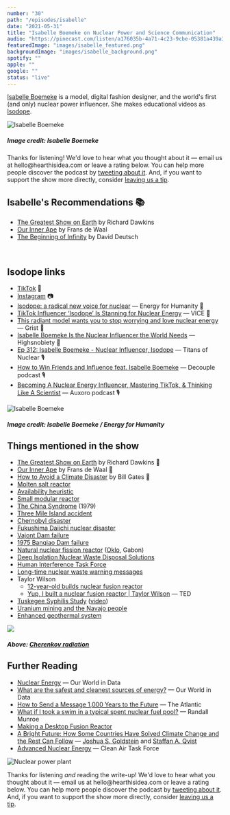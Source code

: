 ```yaml
---
number: "30"
path: "/episodes/isabelle"
date: "2021-05-31"
title: "Isabelle Boemeke on Nuclear Power and Science Communication"
audio: "https://pinecast.com/listen/a176035b-4a71-4c23-9cbe-05381a439a3b.mp3"
featuredImage: "images/isabelle_featured.png"
backgroundImage: "images/isabelle_background.png"
spotify: ""
apple: ""
google: ""
status: "live"
---
```


[Isabelle Boemeke](https://twitter.com/isabelleboemeke) is a model, digital fashion designer, and the world's first (and only) nuclear power influencer. She makes educational videos as [Isodope](https://i-sodope.com/).
<div class="episode-image_variable eiv-700">

![Isabelle Boemeke](images/isabelle_2.jpg)
<h5>Image credit: Isabelle Boemeke</h5>
</div>

<div class='aside'>
<div>
Thanks for listening! We'd love to hear what you thought about it — email us at hello@hearthisidea.com or leave a rating below. You can help more people discover the podcast by <a href='https://twitter.com/intent/tweet?text=Check out Hear This Idea, a podcast showcasing new thinking in philosophy, the social sciences, and effective altruism! &url=https://www.hearthisidea.com via @hearthisidea&' about='_blank'>tweeting about it</a>. And, if you want to support the show more directly, consider <a href='https://tips.pinecast.com/jar/hear-this-idea'>leaving us a tip</a>.
</div>
</div>

## Isabelle's Recommendations 📚

- [The Greatest Show on Earth](https://www.goodreads.com/book/show/6117055-the-greatest-show-on-earth) by Richard Dawkins
- [Our Inner Ape](https://www.goodreads.com/book/show/257106.Our_Inner_Ape) by Frans de Waal
- [The Beginning of Infinity](https://www.goodreads.com/book/show/10483171-the-beginning-of-infinity) by David Deutsch



<div className="bookshelf" > <Book url="https://www.goodreads.com/book/show/6117055-the-greatest-show-on-earth" image="book-isabelle-1" spineColor="#99004d"/> <Book url="https://www.goodreads.com/book/show/257106.Our_Inner_Ape" image="book-isabelle-2" spineColor="#9ae9fe"/> <Book url="https://www.goodreads.com/book/show/10483171-the-beginning-of-infinity" image="book-isabelle-3" spineColor="#86b5b5"/> </div><br/>



## Isodope links

- [TikTok](https://www.tiktok.com/@realisabelleboemeke) 🎥
- [Instagram](https://www.instagram.com/isabelleboemeke/) 📷
- [Isodope: a radical new voice for nuclear](https://energyforhumanity.org/en/top-ten-facts/isodope-a-radical-new-voice-for-nuclear/) — Energy for Humanity 📰
- [TikTok Influencer ‘Isodope’ Is Stanning for Nuclear Energy](https://www.vice.com/en/article/y3gg3k/tiktok-influencer-isodope-is-stanning-for-nuclear-energy) — VICE 📰
- [This radiant model wants you to stop worrying and love nuclear energy](https://grist.org/energy/this-radiant-model-wants-you-to-stop-worrying-and-love-nuclear-energy/) — Grist 📰
- [Isabelle Boemeke Is the Nuclear Influencer the World Needs](https://www.highsnobiety.com/p/isabelle-boemeke-interview/) — Highsnobiety 📰
- [Ep 312: Isabelle Boemeke - Nuclear Influencer, Isodope](https://www.titansofnuclear.com/experts/IsabelleBoemeke) — Titans of Nuclear 🎙
- [How to Win Friends and Influence feat. Isabelle Boemeke](https://open.spotify.com/episode/5w3ju9iVKVDBAB5XttgQb6?nd=1&si=aRreL4aqRfKOPYDIRSrOBw) — Decouple podcast 🎙
- [Becoming A Nuclear Energy Influencer, Mastering TikTok, & Thinking Like A Scientist](https://www.auxoro.com/podcast/isabelle-boemeke) — Auxoro podcast 🎙

<div class="episode-image_variable eiv-700">

![Isabelle Boemeke](images/isabelle.png)
<h5>Image credit: Isabelle Boemeke / Energy for Humanity</h5>
</div>


## Things mentioned in the show

- [The Greatest Show on Earth](https://www.goodreads.com/book/show/6117055-the-greatest-show-on-earth) by Richard Dawkins 📖
- [Our Inner Ape](https://www.goodreads.com/book/show/257106.Our_Inner_Ape) by Frans de Waal 📖
- [How to Avoid a Climate Disaster](https://www.goodreads.com/book/show/52275335-how-to-avoid-a-climate-disaster) by Bill Gates 📖
- [Molten salt reactor](https://en.wikipedia.org/wiki/Molten_salt_reactor)
- [Availability heuristic](https://en.wikipedia.org/wiki/Availability_heuristic)
- [Small modular reactor](https://en.wikipedia.org/wiki/Small_modular_reactor)
- [The China Syndrome](https://letterboxd.com/film/the-china-syndrome/) (1979)
- [Three Mile Island accident](https://en.wikipedia.org/wiki/Three_Mile_Island_accident)
- [Chernobyl disaster](https://en.wikipedia.org/wiki/Chernobyl_disaster)
- [Fukushima Daiichi nuclear disaster](https://en.wikipedia.org/wiki/Fukushima_Daiichi_nuclear_disaster)
- [Vajont Dam failure](https://en.wikipedia.org/wiki/Vajont_Dam#Landslide_and_wave)
- [1975 Banqiao Dam failure](https://en.wikipedia.org/wiki/1975_Banqiao_Dam_failure)
- [Natural nuclear fission reactor](https://en.wikipedia.org/wiki/Natural_nuclear_fission_reactor) ([Oklo](https://en.wikipedia.org/wiki/Oklo), Gabon)
- [Deep Isolation Nuclear Waste Disposal Solutions](https://www.deepisolation.com/)
- [Human Interference Task Force](https://en.wikipedia.org/wiki/Human_Interference_Task_Force)
- [Long-time nuclear waste warning messages](https://en.wikipedia.org/wiki/Long-time_nuclear_waste_warning_messages)
- Taylor Wilson
  - [12-year-old builds nuclear fusion reactor](https://www.popularmechanics.com/science/energy/a34312754/12-year-old-builds-working-fusion-reactor-world-record/)
  - [Yup, I built a nuclear fusion reactor | Taylor Wilson](https://www.youtube.com/watch?v=9B0PaSznWJE) — TED
- [Tuskegee Syphilis Study](https://en.wikipedia.org/wiki/Tuskegee_Syphilis_Study) ([video](https://www.youtube.com/watch?v=m63NDZVZRXc))
- [Uranium mining and the Navajo people](https://en.wikipedia.org/wiki/Uranium_mining_and_the_Navajo_people)
- [Enhanced geothermal system](https://en.wikipedia.org/wiki/Enhanced_geothermal_system)

<div class="episode-image_variable eiv-600">

![](images/reactor.jpg)
<h5>Above: <a href='https://en.wikipedia.org/wiki/Cherenkov_radiation'>Cherenkov radiation</a></h5>
</div>


## Further Reading

- [Nuclear Energy](https://ourworldindata.org/nuclear-energy) — Our World in Data
- [What are the safest and cleanest sources of energy?](https://ourworldindata.org/safest-sources-of-energy) — Our World in Data
- [How to Send a Message 1,000 Years to the Future](https://www.theatlantic.com/technology/archive/2015/02/how-to-send-a-message-1000-years-to-the-future/385720/) — The Atlantic
- [What if I took a swim in a typical spent nuclear fuel pool?](https://what-if.xkcd.com/29/) — Randall Munroe
- [Making a Desktop Fusion Reactor](https://www.youtube.com/watch?v=EVOBk-InL00)
- [A Bright Future: How Some Countries Have Solved Climate Change and the Rest Can Follow](https://www.goodreads.com/book/show/40223272-a-bright-future) — [Joshua S. Goldstein](https://www.goodreads.com/author/show/65091.Joshua_S_Goldstein) and [Staffan A. Qvist](https://www.goodreads.com/author/show/18062389.Staffan_A_Qvist)
- [Advanced Nuclear Energy](https://www.catf.us/work/advanced-nuclear-energy/) — Clean Air Task Force

<div class="episode-image_variable eiv-600">

  ![Nuclear power plant](images/nuclear-power-plant.jpg)

</div>

<div class='aside'>
<div>
Thanks for listening <i>and</i> reading the write-up! We'd love to hear what you thought about it — email us at hello@hearthisidea.com or leave a rating below. You can help more people discover the podcast by <a href='https://twitter.com/intent/tweet?text=Check out Hear This Idea, a podcast showcasing new thinking in philosophy, the social sciences, and effective altruism! &url=https://www.hearthisidea.com via @hearthisidea&' about='_blank'>tweeting about it</a>. And, if you want to support the show more directly, consider <a href='https://hearthisidea.com/donate'>leaving us a tip</a>.
</div>
</div>